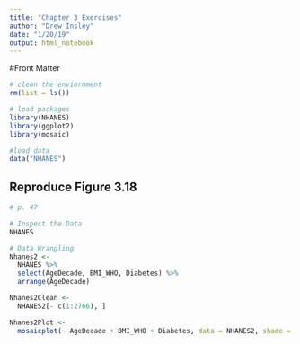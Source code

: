 ```yaml
---
title: "Chapter 3 Exercises"
author: "Drew Insley"
date: "1/20/19"
output: html_notebook
---
```


#Front Matter

```r
# clean the enviornment
rm(list = ls())

# load packages
library(NHANES)
library(ggplot2)
library(mosaic)

#load data
data("NHANES")
```

## Reproduce Figure 3.18

```r
# p. 47

# Inspect the Data
NHANES

# Data Wrangling
Nhanes2 <-
  NHANES %>%
  select(AgeDecade, BMI_WHO, Diabetes) %>%
  arrange(AgeDecade)

Nhanes2Clean <-
  NHANES2[- c(1:2766), ]

Nhanes2Plot <-
  mosaicplot(~ AgeDecade + BMI_WHO + Diabetes, data = NHANES2, shade = TRUE)
```

